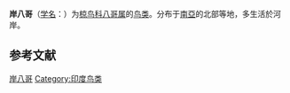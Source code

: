 {{Speciesbox
| name = 岸八哥
| status = LC | status_system = iucn3.1
| status_ref = <ref  name=iucn>{{IUCN2010|version=2010.4| assessors = [[國際鳥盟|國際鳥盟]] | year = 2020 |  id = 147669 | title = Acridotheres ginginianus|downloaded = 2020-08-31}}</ref>
| image = Bank_myna_(Acridotheres_ginginianus).jpg
| genus = Acridotheres
| species = ginginianus
| authority = (Latham 1790)
}}

'''岸八哥'''（[[学名|学名]]：{{lang|la|''Acridotheres ginginianus''}}）为[[椋鸟科|椋鸟科]][[八哥属|八哥属]]的[[鸟类|鸟类]]。分布于[[南亞|南亞]]的北部等地，多生活於河岸。

== 参考文献 ==
{{reflist}}
{{commons|Acridotheres  ginginianus}}

{{Wikispecies|Acridotheres  ginginianus}}
{{Taxonbar|from=Q1088602}}

[[Category:八哥属|岸八哥]]
[[Category:印度鸟类|Category:印度鸟类]]


{{雀形目小作品}}